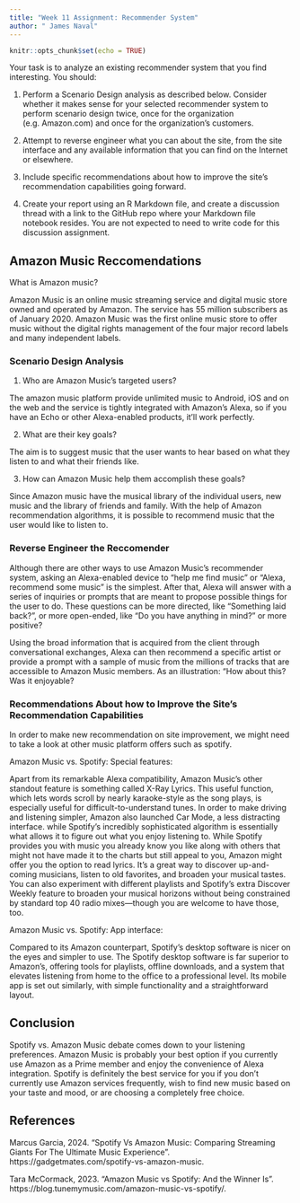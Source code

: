 ```yaml
---
title: "Week 11 Assignment: Recommender System"
author: " James Naval"
---
```


```r
knitr::opts_chunk$set(echo = TRUE)
```

Your task is to analyze an existing recommender system that you find interesting. You should:

1. Perform a Scenario Design analysis as described below.  Consider whether it makes sense for your selected recommender system to perform scenario design twice, once for the organization (e.g. Amazon.com) and once for the organization's customers.

2. Attempt to reverse engineer what you can about the site, from the site interface and any available information that you can find on the Internet or elsewhere.

3. Include specific recommendations about how to improve the site's recommendation capabilities going forward. 

4. Create your report using an R Markdown file, and create a discussion thread with a link to the GitHub repo where your Markdown file notebook resides. You are not expected to need to write code for this discussion assignment.

## Amazon Music Reccomendations {.tabset}
What is Amazon music?

Amazon Music is an online music streaming service and digital music store owned and operated by Amazon. The service has 55 million subscribers as of January 2020. Amazon Music was the first online music store to offer music without the digital rights management of the four major record labels and many independent labels.

### Scenario Design Analysis

1.  Who are Amazon Music's targeted users?

The amazon music platform provide unlimited music to Android, iOS and on the web and the service is tightly integrated with Amazon's Alexa, so if you have an Echo or other Alexa-enabled products, it'll work perfectly. 

2.  What are their key goals?

The aim is to suggest music that the user wants to hear based on what they listen to and what their friends like. 

3.  How can Amazon Music help them accomplish these goals?

Since Amazon music have the musical library of the individual users, new music and the library of friends and family. With the help of Amazon recommendation algorithms, it is possible to recommend music that the user would like to listen to.


### Reverse Engineer the Reccomender

Although there are other ways to use Amazon Music's recommender system, asking an Alexa-enabled device to "help me find music" or "Alexa, recommend some music" is the simplest. After that, Alexa will answer with a series of inquiries or prompts that are meant to propose possible things for the user to do. These questions can be more directed, like "Something laid back? ", or more open-ended, like "Do you have anything in mind?" or more positive?

Using the broad information that is acquired from the client through conversational exchanges, Alexa can then recommend a specific artist or provide a prompt with a sample of music from the millions of tracks that are accessible to Amazon Music members. As an illustration: "How about this? <plays a short musical excerpt> Was it enjoyable?

### Recommendations About how to Improve the Site's Recommendation Capabilities

In order to make new recommendation on site improvement, we might need to take a look at other music platform offers such as spotify.

Amazon Music vs. Spotify: Special features:

Apart from its remarkable Alexa compatibility, Amazon Music's other standout feature is something called X-Ray Lyrics. This useful function, which lets words scroll by nearly karaoke-style as the song plays, is especially useful for difficult-to-understand tunes. In order to make driving and listening simpler, Amazon also launched Car Mode, a less distracting interface. while Spotify's incredibly sophisticated algorithm is essentially what allows it to figure out what you enjoy listening to. While Spotify provides you with music you already know you like along with others that might not have made it to the charts but still appeal to you, Amazon might offer you the option to read lyrics. It's a great way to discover up-and-coming musicians, listen to old favorites, and broaden your musical tastes. You can also experiment with different playlists and Spotify's extra Discover Weekly feature to broaden your musical horizons without being constrained by standard top 40 radio mixes—though you are welcome to have those, too.

Amazon Music vs. Spotify: App interface:

Compared to its Amazon counterpart, Spotify's desktop software is nicer on the eyes and simpler to use. The Spotify desktop software is far superior to Amazon's, offering tools for playlists, offline downloads, and a system that elevates listening from home to the office to a professional level. Its mobile app is set out similarly, with simple functionality and a straightforward layout.

## Conclusion

Spotify vs. Amazon Music debate comes down to your listening preferences. Amazon Music is probably your best option if you currently use Amazon as a Prime member and enjoy the convenience of Alexa integration. Spotify is definitely the best service for you if you don't currently use Amazon services frequently, wish to find new music based on your taste and mood, or are choosing a completely free choice.

## References

Marcus Garcia, 2024. "Spotify Vs Amazon Music: Comparing Streaming Giants For The Ultimate Music Experience". https://gadgetmates.com/spotify-vs-amazon-music.

Tara McCormack, 2023. "Amazon Music vs Spotify: And the Winner Is". https://blog.tunemymusic.com/amazon-music-vs-spotify/.

